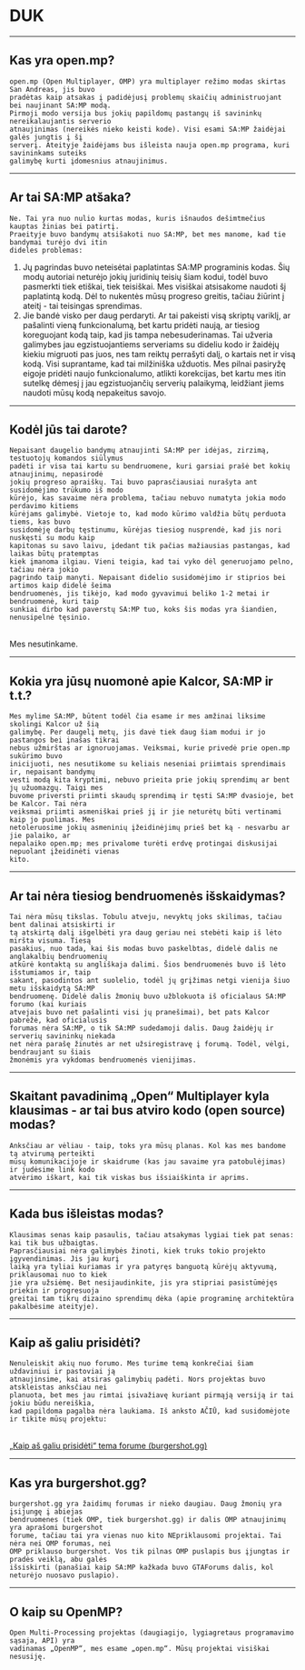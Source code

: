 <h1>DUK</h1>

<hr />
<h2>Kas yra open.mp?</h2>

    open.mp (Open Multiplayer, OMP) yra multiplayer režimo modas skirtas San Andreas, jis buvo
    pradėtas kaip atsakas į padidėjusį problemų skaičių administruojant bei naujinant SA:MP modą.
    Pirmoji modo versija bus jokių papildomų pastangų iš savininkų nereikalaujantis serverio
    atnaujinimas (nereikės nieko keisti kode). Visi esami SA:MP žaidėjai galės jungtis į šį
    serverį. Ateityje žaidėjams bus išleista nauja open.mp programa, kuri savininkams suteiks
    galimybę kurti įdomesnius atnaujinimus.

<hr />
<h2>Ar tai SA:MP atšaka?</h2>

    Ne. Tai yra nuo nulio kurtas modas, kuris išnaudos dešimtmečius kauptas žinias bei patirtį.
    Praeityje buvo bandymų atsišakoti nuo SA:MP, bet mes manome, kad tie bandymai turėjo dvi itin
    dideles problemas:

<ol>
    <li>
    Jų pagrindas buvo neteisėtai paplatintas SA:MP programinis kodas. Šių modų autoriai neturėjo
    jokių juridinių teisių šiam kodui, todėl buvo pasmerkti tiek etiškai, tiek teisiškai. Mes
    visiškai atsisakome naudoti šį paplatintą kodą. Dėl to nukentės mūsų progreso greitis,
    tačiau žiūrint į ateitį - tai teisingas sprendimas.
    </li>
    <li>
    Jie bandė visko per daug perdaryti. Ar tai pakeisti visą skriptų variklį, ar pašalinti vieną
    funkcionalumą, bet kartu pridėti naują, ar tiesiog koreguojant kodą taip, kad jis tampa
    nebesuderinamas. Tai užveria galimybes jau egzistuojantiems serveriams su dideliu kodo ir
    žaidėjų kiekiu migruoti pas juos, nes tam reiktų perrašyti dalį, o kartais net ir visą kodą.
    Visi suprantame, kad tai milžiniška užduotis. Mes pilnai pasiryžę eigoje pridėti naujo
    funkcionalumo, atlikti korekcijas, bet kartu mes itin sutelkę dėmesį į jau egzistuojančių
    serverių palaikymą, leidžiant jiems naudoti mūsų kodą nepakeitus savojo.
    </li>
</ol>
<hr />
<h2>Kodėl jūs tai darote?</h2>

    Nepaisant daugelio bandymų atnaujinti SA:MP per idėjas, zirzimą, testuotojų komandos siūlymus
    padėti ir visa tai kartu su bendruomene, kuri garsiai prašė bet kokių atnaujinimų, nepasirodė
    jokių progreso apraiškų. Tai buvo paprasčiausiai nurašyta ant susidomėjimo trūkumo iš modo
    kūrėjo, kas savaime nėra problema, tačiau nebuvo numatyta jokia modo perdavimo kitiems
    kūrėjams galimybė. Vietoje to, kad modo kūrimo valdžia būtų perduota tiems, kas buvo
    susidomėję darbų tęstinumu, kūrėjas tiesiog nusprendė, kad jis nori nuskęsti su modu kaip
    kapitonas su savo laivu, įdedant tik pačias mažiausias pastangas, kad laikas būtų pratemptas
    kiek įmanoma ilgiau. Vieni teigia, kad tai vyko dėl generuojamo pelno, tačiau nėra jokio
    pagrindo taip manyti. Nepaisant didelio susidomėjimo ir stiprios bei artimos kaip didelė šeima
    bendruomenės, jis tikėjo, kad modo gyvavimui beliko 1-2 metai ir bendruomenė, kuri taip
    sunkiai dirbo kad paverstų SA:MP tuo, koks šis modas yra šiandien, nenusipelnė tęsinio.

<br />
Mes nesutinkame.
<hr />
<h2>Kokia yra jūsų nuomonė apie Kalcor, SA:MP ir t.t.?</h2>

    Mes mylime SA:MP, būtent todėl čia esame ir mes amžinai liksime skolingi Kalcor už šią
    galimybę. Per daugelį metų, jis davė tiek daug šiam modui ir jo pastangos bei įnašas tikrai
    nebus užmirštas ar ignoruojamas. Veiksmai, kurie privedė prie open.mp sukūrimo buvo
    inicijuoti, nes nesutikome su keliais neseniai priimtais sprendimais ir, nepaisant bandymų
    vesti modą kita kryptimi, nebuvo prieita prie jokių sprendimų ar bent jų užuomazgų. Taigi mes
    buvome priversti priimti skaudų sprendimą ir tęsti SA:MP dvasioje, bet be Kalcor. Tai nėra
    veiksmai priimti asmeniškai prieš jį ir jie neturėtų būti vertinami kaip jo puolimas. Mes
    netoleruosime jokių asmeninių įžeidinėjimų prieš bet ką - nesvarbu ar jie palaiko, ar
    nepalaiko open.mp; mes privalome turėti erdvę protingai diskusijai nepuolant įžeidinėti vienas
    kito.

<hr />
<h2>Ar tai nėra tiesiog bendruomenės išskaidymas?</h2>

    Tai nėra mūsų tikslas. Tobulu atveju, nevyktų joks skilimas, tačiau bent dalinai atsiskirti ir
    tą atskirtą dalį išgelbėti yra daug geriau nei stebėti kaip iš lėto miršta visuma. Tiesą
    pasakius, nuo tada, kai šis modas buvo paskelbtas, didelė dalis ne anglakalbių bendruomenių
    atkūrė kontaktą su angliškaja dalimi. Šios bendruomenės buvo iš lėto išstumiamos ir, taip
    sakant, pasodintos ant suolelio, todėl jų grįžimas netgi vienija šiuo metu išskaidytą SA:MP
    bendruomenę. Didelė dalis žmonių buvo užblokuota iš oficialaus SA:MP forumo (kai kuriais
    atvejais buvo net pašalinti visi jų pranešimai), bet pats Kalcor pabrėžė, kad oficialusis
    forumas nėra SA:MP, o tik SA:MP sudedamoji dalis. Daug žaidėjų ir serverių savininkų niekada
    net nėra parašę žinutės ar net užsiregistravę į forumą. Todėl, vėlgi, bendraujant su šiais
    žmonėmis yra vykdomas bendruomenės vienijimas.

<hr />
<h2>
    Skaitant pavadinimą „Open“ Multiplayer kyla klausimas - ar tai bus atviro kodo (open source)
    modas?
</h2>

    Anksčiau ar vėliau - taip, toks yra mūsų planas. Kol kas mes bandome tą atvirumą perteikti
    mūsų komunikacijoje ir skaidrume (kas jau savaime yra patobulėjimas) ir judėsime link kodo
    atvėrimo iškart, kai tik viskas bus išsiaiškinta ir aprims.

<hr />
<h2>Kada bus išleistas modas?</h2>

    Klausimas senas kaip pasaulis, tačiau atsakymas lygiai tiek pat senas: kai tik bus užbaigtas.
    Paprasčiausiai nėra galimybės žinoti, kiek truks tokio projekto įgyvendinimas. Jis jau kurį
    laiką yra tyliai kuriamas ir yra patyręs banguotą kūrėjų aktyvumą, priklausomai nuo to kiek
    jie yra užsiėmę. Bet nesijaudinkite, jis yra stipriai pasistūmėjęs priekin ir progresuoja
    greitai tam tikrų dizaino sprendimų dėka (apie programinę architektūra pakalbėsime ateityje).

<hr />
<h2>Kaip aš galiu prisidėti?</h2>

    Nenuleiskit akių nuo forumo. Mes turime temą konkrečiai šiam uždaviniui ir pastoviai ją
    atnaujinsime, kai atsiras galimybių padėti. Nors projektas buvo atskleistas anksčiau nei
    planuota, bet mes jau rimtai įsivažiavę kuriant pirmąją versiją ir tai jokiu būdu nereiškia,
    kad papildoma pagalba nėra laukiama. Iš anksto AČIŪ, kad susidomėjote ir tikite mūsų projektu:

<br />
<a href="https://www.burgershot.gg/showthread.php?tid=99">
    <u>„Kaip aš galiu prisidėti“ tema forume (burgershot.gg)</u>
</a>
<hr />
<h2>Kas yra burgershot.gg?</h2>

    burgershot.gg yra žaidimų forumas ir nieko daugiau. Daug žmonių yra įsijungę į abiejas
    bendruomenes (tiek OMP, tiek burgershot.gg) ir dalis OMP atnaujinimų yra aprašomi burgershot
    forume, tačiau tai yra vienas nuo kito NEpriklausomi projektai. Tai nėra nei OMP forumas, nei
    OMP priklauso burgershot. Vos tik pilnas OMP puslapis bus įjungtas ir pradės veiklą, abu galės
    išsiskirti (panašiai kaip SA:MP kažkada buvo GTAForums dalis, kol neturėjo nuosavo puslapio).

<hr />
<h2>O kaip su OpenMP?</h2>

    Open Multi-Processing projektas (daugiagijo, lygiagretaus programavimo sąsaja, API) yra
    vadinamas „OpenMP“, mes esame „open.mp“. Mūsų projektai visiškai nesusiję.
